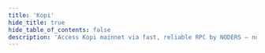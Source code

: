 ```yaml
---
title: 'Kopi'
hide_title: true
hide_table_of_contents: false
description: 'Access Kopi mainnet via fast, reliable RPC by NODERS — no limits, Omnichain-ready, and built for scalable Web3'
---
```



<ChainLayout>
  <ChainHero
    name="Kopi"
    iconUrl="img/kopi-icon.svg"
    bgColor="#B9E17C"
    scope="mainnet"
    chainId="luwak-1"
    nodeVersion="v20.1"
    token=""
    stakeUrl=""
    restakeUrl=""
    websiteUrl="https://kopi.money/"
    githubUrl="https://github.com/kopi-money/kopi"
    xUrl="https://twitter.com/kopi_money/"
    discordUrl="https://discord.gg/GvnwSwsCcs"
  />

  <ProductLinks
    appUrl=""
    appImageUrl="img/products/"
    explorerUrl=""
    explorerImageUrl="img/products/"
    faucetUrl=""
  />

  <ToolsGrid
    chainName="kopi"
    scope="mainnet"
    showInstall={true}
    showUpgrade={true}
    showGenesis={true}
    showCli={true}
    showEndpoints={true}
    showStateSync={true}
    showSnapshot={true}
    showLivePeers={true}
    showSeed={true}
    showAddressBook={true}
    showExplorersList={false}
    showPublicEndpoints={false}
    showUsefulTools={false}
    showUpgradeWatcher={false}
  />

</ChainLayout>
